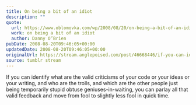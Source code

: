 ```yaml
---
title: On being a bit of an idiot
description: ""
quote:
  url: https://www.oblomovka.com/wp/2008/08/20/on-being-a-bit-of-an-idiot/
  work: on being a bit of an idiot
  author: Danny O’Brien
pubDate: 2008-08-20T09:46:05+00:00
updatedDate: 2008-08-20T09:46:05+00:00
originalUrl: https://stream.anglepoised.com/post/46668446/if-you-can-identify-what-are-the-valid-criticisms
source: tumblr stream
---
```


If you can identify what are the valid criticisms of your code or your ideas or your writing, and who are the trolls, and which are the other people just being temporarily stupid obtuse geniuses-in-waiting, you can parlay all that valid feedback and move from fool to slightly less fool in quick time.
